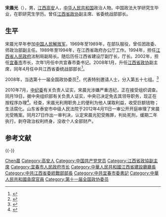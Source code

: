 '''宋晨光'''（{{bd|1952年|12月||catIdx=Song宋}}），男，[[江西省|江西]][[高安市|高安]]人，[[中华人民共和国|中华人民共和国]]政治人物。中国政法大学研究生毕业，在职研究生学历。曾任[[江西省政协|江西省政协]]副主席、省委统战部部长。

== 生平 ==
宋晨光早年参加[[中国人民解放军|中国人民解放军]]，1969年至1989年，在部队服役，曾任团政委、师政治部副主任。1989年至1994年，在江西省政府办公厅工作。1994年，担任[[江西省人民政府|江西省人民政府]]法制局副局长。随后历任江西省建设厅副厅长，厅长。2002年，担任[[宜春市|宜春市]]市长，次年1月任中共宜春市委书记。2008年1月，升任[[中国人民政治协商会议江西省委员会|江西省政协]]副主席，同年4月任中共江西省委统战部部长<ref>{{cite web|title=江西原统战部长宋晨光收受巨款生活腐化被双开|url=http://news.ifeng.com/mainland/detail_2011_07/22/7877954_0.shtml|publisher=凤凰网|accessdate=2011-10-07|archive-date=2011-07-22|archive-url=https://web.archive.org/web/20110722214804/http://news.ifeng.com/mainland/detail_2011_07/22/7877954_0.shtml|dead-url=no}}</ref>。

2008年，当选第十一届全国政协委员<ref>{{cite news|title=第十一届全国政协委员名单|url=http://www.indaa.com.cn/zt/2009qglh/zxzs/200903/t20090303_127573.html|accessdate=2013-04-09|newspaper=新华社北京1月25日电 中国人民政治协商会议第十一届全国委员会委员名单(共2237人，2008年1月25日政协第十届全国委员会常务委员会第二十次会议通过)|date=2008年1月25日|deadurl=yes|archiveurl=https://web.archive.org/web/20130928014403/http://www.indaa.com.cn/zt/2009qglh/zxzs/200903/t20090303_127573.html|archivedate=2013年9月28日}}</ref>，代表特别邀请人士，分入第五十七组。<ref>{{cite news|title=全国政协信息-宋晨光|url=http://www.cppcc.gov.cn/CMS/wylibary/showJcwyxtInfoWylibary.action?tabJcwyxt.guid=11W0020960&wytype=wjwy|accessdate=2013-04-09|newspaper=全国政协委员会|archive-date=2020-07-20|archive-url=https://web.archive.org/web/20200720213634/http://www.cppcc.gov.cn/CMS/wylibary/showJcwyxtInfoWylibary.action?tabJcwyxt.guid=11W0020960&wytype=wjwy}}</ref>

2010年7月，[[中国共产党中央纪律检查委员会|中纪委]]有关负责人证实，宋晨光涉嫌严重违纪，正在接受组织调查。同月19日，据中央组织部有关负责人证实，中央已决定免去其领导职务，现正在按程序办理<ref>{{cite web|title=江西政协原副主席宋晨光违纪违法被双开|url=http://news.163.com/11/0722/16/79J257N100014JB6.html|publisher=网易（转自人民网）|accessdate=2011-10-07|archive-url=https://web.archive.org/web/20110820031410/http://news.163.com/11/0722/16/79J257N100014JB6.html|archive-date=2011-08-20|dead-url=yes}}</ref>。经查，宋晨光利用职务上的便利为他人谋取利益，收受巨额钱物；生活腐化。山东省泰安市中级人民法院于2012年4月11日一审公开开庭审理了宋晨光受贿案。同月27日作出一审判决，认定宋晨光犯受贿罪，判处死刑，缓期二年执行，剥夺政治权利终身，没收个人全部财产。

==参考文献==
{{Reflist|3}}
{{-}}
{{start box}}
{{s-ppo|cpc}}
{{s-before|[[王林森|王林森]]}}
{{s-title|[[中国共产党江西省委员会|中国共产党江西省委员会]]统一战线工作部部长|2008年4月－2010年7月}}
{{s-after|[[莫建成_(1956年)|莫建成]]}}
{{end box}}

{{Authority control}}
{{DEFAULTSORT:Sòng Chénguāng}}
[[Category:宋姓|Chen晨]]
[[Category:高安人|Category:高安人]]
[[Category:中国共产党党员|Category:中国共产党党员]]
[[Category:江西省政協副主席|Category:江西省政協副主席]]
[[Category:宜春市人民政府市长|Category:宜春市人民政府市长]]
[[Category:中華人民共和國江西省建設廳廳長|Category:中華人民共和國江西省建設廳廳長]]
[[Category:中共江西省委統戰部部長|Category:中共江西省委統戰部部長]]
[[Category:中共宜春市委書記|Category:中共宜春市委書記]]
[[Category:中華人民共和國貪腐官員|Category:中華人民共和國貪腐官員]]
[[Category:第十一届全国政协委员|Category:第十一届全国政协委员]]